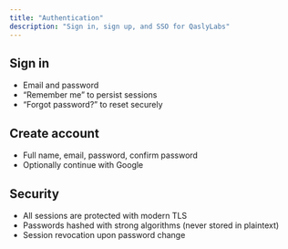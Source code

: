 ```yaml
---
title: "Authentication"
description: "Sign in, sign up, and SSO for QaslyLabs"
---
```


## Sign in

- Email and password
- “Remember me” to persist sessions
- “Forgot password?” to reset securely

## Create account

- Full name, email, password, confirm password
- Optionally continue with Google

## Security

- All sessions are protected with modern TLS
- Passwords hashed with strong algorithms (never stored in plaintext)
- Session revocation upon password change



